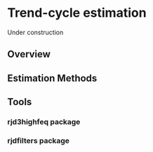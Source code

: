 # Trend-cycle estimation {.unnumbered}

Under construction 

## Overview 

## Estimation Methods

## Tools

### rjd3highfeq package 

### rjdfilters package

